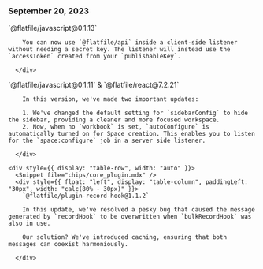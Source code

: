### September 20, 2023
<div style={{ display: "table", width: "auto" }}>

<div style={{ display: "table-row", width: "auto" }}>
    <Snippet file="chips/wrappers.mdx" />
      <div style={{ float: "left", display: "table-column", paddingLeft: "30px", width: "calc(80% - 30px)" }}>
        `@flatfile/javascript@0.1.13`

        You can now use `@flatfile/api` inside a client-side listener without needing a secret key. The listener will instead use the `accessToken` created from your `publishableKey`.

      </div>

   </div>

  <div style={{ display: "table-row", width: "auto" }}>
    <Snippet file="chips/wrappers.mdx" />
      <div style={{ float: "left", display: "table-column", paddingLeft: "30px", width: "calc(80% - 30px)" }}>
        `@flatfile/javascript@0.1.11` & `@flatfile/react@7.2.21`

        In this version, we've made two important updates:

        1. We've changed the default setting for `sidebarConfig` to hide the sidebar, providing a cleaner and more focused workspace.
        2. Now, when no `workbook` is set, `autoConfigure` is automatically turned on for Space creation. This enables you to listen for the `space:configure` job in a server side listener.

      </div>

   </div>

    <div style={{ display: "table-row", width: "auto" }}>
      <Snippet file="chips/core_plugin.mdx" />
      <div style={{ float: "left", display: "table-column", paddingLeft: "30px", width: "calc(80% - 30px)" }}>
        `@flatfile/plugin-record-hook@1.1.2`

        In this update, we've resolved a pesky bug that caused the message generated by `recordHook` to be overwritten when `bulkRecordHook` was also in use.

        Our solution? We've introduced caching, ensuring that both messages can coexist harmoniously.

      </div>

   </div>

</div>

##